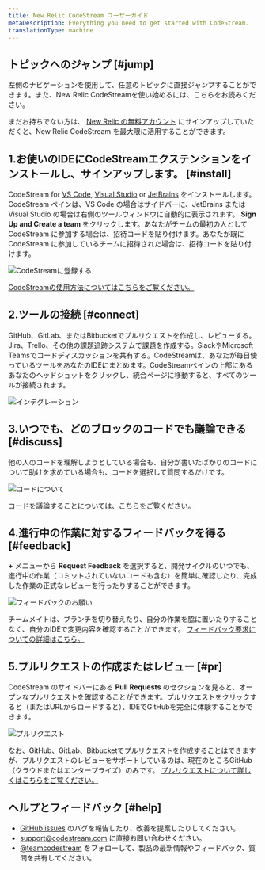 ```yaml
---
title: New Relic CodeStream ユーザーガイド
metaDescription: Everything you need to get started with CodeStream.
translationType: machine
---
```







## トピックへのジャンプ [#jump]

左側のナビゲーションを使用して、任意のトピックに直接ジャンプすることができます。また、New Relic CodeStreamを使い始めるには、こちらをお読みください。

まだお持ちでない方は、 [New Relic の無料アカウント](https://newrelic.com/signup) にサインアップしていただくと、New Relic CodeStream を最大限に活用することができます。

## 1.お使いのIDEにCodeStreamエクステンションをインストールし、サインアップします。 [#install]

CodeStream for [VS Code](https://marketplace.visualstudio.com/items?itemName=CodeStream.codestream), [Visual Studio](https://marketplace.visualstudio.com/items?itemName=CodeStream.codestream-vs) or [JetBrains](https://plugins.jetbrains.com/plugin/12206-codestream) をインストールします。CodeStream ペインは、VS Code の場合はサイドバーに、JetBrains または Visual Studio の場合は右側のツールウィンドウに自動的に表示されます。 **Sign Up and Create a team** をクリックします。あなたがチームの最初の人として CodeStream に参加する場合は、招待コードを貼り付けます。あなたが既に CodeStream に参加しているチームに招待された場合は、招待コードを貼り付けます。

<img
  alt="CodeStreamに登録する"
  src={qsSignUp3}
/>

[CodeStreamの使用方法についてはこちらをご覧ください。](/docs/codestream/start-here/install-codestream)

## 2.ツールの接続 [#connect]

GitHub、GitLab、またはBitbucketでプルリクエストを作成し、レビューする。Jira、Trello、その他の課題追跡システムで課題を作成する。SlackやMicrosoft Teamsでコードディスカッションを共有する。CodeStreamは、あなたが毎日使っているツールをあなたのIDEにまとめます。CodeStreamペインの上部にあるあなたのヘッドショットをクリックし、統合ページに移動すると、すべてのツールが接続されます。

<img
  alt="インテグレーション"
  src={qsIntegrations}
/>

## 3.いつでも、どのブロックのコードでも議論できる [#discuss]

他の人のコードを理解しようとしている場合も、自分が書いたばかりのコードについて助けを求めている場合も、コードを選択して質問するだけです。

<img
  alt="コードについて"
  src={qsDiscussCode1}
/>

[コードを議論することについては、こちらをご覧ください。](/docs/codestream/how-use-codestream/discuss-code)

## 4.進行中の作業に対するフィードバックを得る [#feedback]

**+** メニューから **Request Feedback** を選択すると、開発サイクルのいつでも、進行中の作業（コミットされていないコードも含む）を簡単に確認したり、完成した作業の正式なレビューを行ったりすることができます。

<img
  alt="フィードバックのお願い"
  src={qsFeedbackRequest}
/>

チームメイトは、ブランチを切り替えたり、自分の作業を脇に置いたりすることなく、自分のIDEで変更内容を確認することができます。 [フィードバック要求についての詳細はこちら。](/docs/codestream/how-use-codestream/feedback-requests-section)

## 5.プルリクエストの作成またはレビュー [#pr]

CodeStream のサイドバーにある **Pull Requests** のセクションを見ると、オープンなプルリクエストを確認することができます。プルリクエストをクリックすると（またはURLからロードすると）、IDEでGitHubを完全に体験することができます。

<img
  alt="プルリクエスト"
  src={qsPullRequest}
/>

なお、GitHub、GitLab、Bitbucketでプルリクエストを作成することはできますが、プルリクエストのレビューをサポートしているのは、現在のところGitHub（クラウドまたはエンタープライズ）のみです。 [プルリクエストについて詳しくはこちらをご覧ください。](/docs/codestream/how-use-codestream/pull-requests-section)

## ヘルプとフィードバック [#help]

* [GitHub issues](https://github.com/TeamCodeStream/CodeStream/issues) のバグを報告したり、改善を提案したりしてください。
* [support@codestream.com](mailto:support@codestream.com) に直接お問い合わせください。
* [@teamcodestream](http://twitter.com/teamcodestream) をフォローして、製品の最新情報やフィードバック、質問を共有してください。
